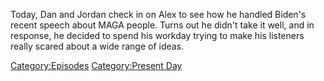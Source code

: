 {{DEFAULTSORT:
    #_EPISODE_0721:September 2, 2022
}}{{Episode
    | title           = September 2, 2022
    | caption         = Listen to this episode on [https://knowledgefight.libsyn.com/721-september-2-2022 Libsyn] [https://open.spotify.com/episode/44TVkBCfEQhNefw4FT3Uvb Spotify]
    | episodeNumber   = 721
    | length          = 01:30:39
    | airDate         = September 5, 2022
    | coverageDate    = September 2, 2022
    | episodeType     = [[:Category:Present Day|Present Day]]
    | previousEpisode = [[720: August 6, 2003]]
    | nextEpisode     = [[722: Space Capitalism Is Still Capitalism]]
}}

{{Stub}}

Today, Dan and Jordan check in on Alex to see how he handled Biden's recent speech about MAGA people.  Turns out he didn't take it well, and in response, he decided to spend his workday trying to make his listeners really scared about a wide range of ideas.

[[Category:Episodes]]
[[Category:Present Day]]
